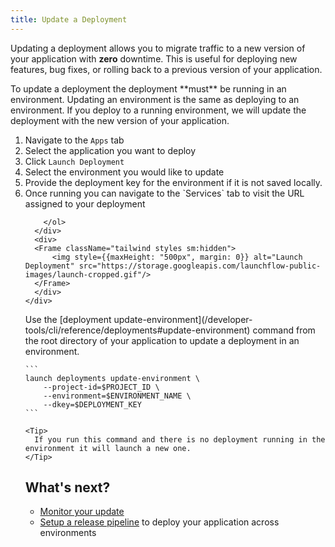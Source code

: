 ```yaml
---
title: Update a Deployment
---
```


Updating a deployment allows you to migrate traffic to a new version of your application with **zero** downtime. This is useful for deploying new features, bug fixes, or rolling back to a previous version of your application.

<Note>
  To update a deployment the deployment **must** be running in an environment.
</Note>

<Tabs>
  <Tab title="VS Code Extension">
    Updating an environment is the same as deploying to an environment. If you deploy to a running environment, we will update the deployment with the new version of your application.
    <div className="grid sm:grid-cols-2 space-x-2">
      <div>
        <ol>
            <li>Navigate to the <code>Apps</code> tab</li>
            <li>Select the application you want to deploy</li>
            <li>Click <code>Launch Deployment</code></li>
            <li>Select the environment you would like to update</li>
            <li>Provide the deployment key for the environment if it is not saved locally.</li>
            <li>Once running you can navigate to the `Services` tab to visit the URL assigned to your deployment</li>

        </ol>
      </div>
      <div>
      <Frame className="tailwind styles sm:hidden">
          <img style={{maxHeight: "500px", margin: 0}} alt="Launch Deployment" src="https://storage.googleapis.com/launchflow-public-images/launch-cropped.gif"/>
      </Frame>
      </div>
    </div>
  </Tab>
  <Tab title="CLI">
    Use the [deployment update-environment](/developer-tools/cli/reference/deployments#update-environment) command from the root directory of your application to update a deployment in an environment.

    ```
    launch deployments update-environment \
        --project-id=$PROJECT_ID \
        --environment=$ENVIRONMENT_NAME \
        --dkey=$DEPLOYMENT_KEY
    ```

    <Tip>
      If you run this command and there is no deployment running in the environment it will launch a new one.
    </Tip>
  </Tab>
</Tabs>

## What's next?

- [Monitor your update](/launchflow-cloud/user-guides/update-a-deployment)
- [Setup a release pipeline](/launchflow-cloud/user-guides/setup-a-release-pipeline) to deploy your application across environments